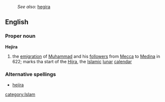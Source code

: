 :''See also:'' [[hegira]]
==English==
===Proper noun===
'''Hejira'''
# the [[emigration]] of [[Muhammad]] and his [[follower]]s from [[Mecca]] to [[Medina]] in 622; marks tha start of the [[Hijra]], the [[Islamic]] [[lunar]] [[calendar]]

===Alternative spellings===
*[[hejira]]
[[category:Islam]]